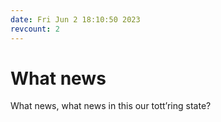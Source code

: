 ```yaml
---
date: Fri Jun 2 18:10:50 2023
revcount: 2
---
```

# What news

What news, what news in this our tott’ring state?

